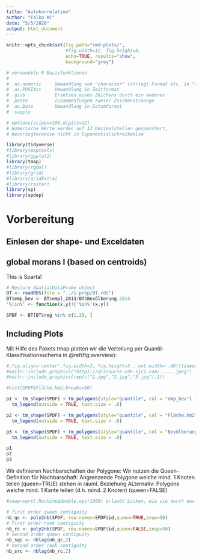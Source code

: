 ```yaml
---
title: "Autokorrelation"
author: "Falko KC"
date: "5/5/2020"
output: html_document
---
```


```r
knitr::opts_chunk$set(fig.path="rmd-plots/", 
                      #fig.width=12, fig.height=8, 
                      echo=TRUE, results="show", 
                      background="grey")

# verwendete R Basisfunktionen
#
#  as.numeric     Umwandlung von "character" (string) Format etc. in "numeric" (float) Format
#  as.POSIXct     Umwandlung in Zeitformat
#  gsub           Ersetzen eines Zeichens durch ein anderes
#  paste          Zusammenfuegen zweier Zeichenstraenge
#  as.Date        Umwandlung in Datumformat
#  sapply         

```

```r
# options(scipen=100,digits=12) 
# Numerische Werte werden auf 12 Dezimalstellen gespeichert, 
# bevorzugterweise nicht in Exponentialschreibweise

library(tidyverse)
#library(maptools)
#library(ggplot2)
library(tmap)
#library(rgdal)
#library(grid)
#library(gridExtra)
#library(raster)
library(sp)
library(spdep)
```

# Vorbereitung

## Einlesen der shape- und Exceldaten

## global morans I (based on centroids)

This is Sparta!

```r
# Restore SpatialDataFrame object
BT <- readRDS(file = "../1-prep/BT.rds")
BT$emp_bev <- BT$empl_2013/BT$Bevölkerung.2014
'%!in%' <- function(x,y)!('%in%'(x,y))

SPDF <- BT[BT$reg %in% c(1,2), ]

```

## Including Plots

Mit Hilfe des Pakets tmap plotten wir die Verteilung per Quantil-Klassifikationsschema in \@ref(fig:overview):


```r
#,fig.align='center',fig.width=3, fig.height=3 , out.width='.49\\linewidth'
#knitr::include_graphics("https://discourse-cdn-sjc1.com/......jpeg")
#knitr::include_graphics(rep(c("1.jpg","2.jpg","3.jpg"),1))

#hist(SPDF$Fläche.km2,breaks=50)

p1 <- tm_shape(SPDF) + tm_polygons(style="quantile", col = "emp_bev") +
  tm_legend(outside = TRUE, text.size = .8)

p2 <- tm_shape(SPDF) + tm_polygons(style="quantile", col = "Fläche.km2") +
  tm_legend(outside = TRUE, text.size = .8)

p3 <- tm_shape(SPDF) + tm_polygons(style="quantile", col = "Bevölkerung.2014") +
  tm_legend(outside = TRUE, text.size = .8)

p1
p2
p3
```

Wir definieren Nachbarschaften der Polygone:
Wir nutzen die Queen-Definition für Nachbarschaft: 
Angrenzende Polygone welche mind. 1 Knoten teilen (queen=TRUE) stehen in räuml. Beziehung
ALternativ: Polygone welche mind. 1 Kante teilen (d.h. mind. 2 Knoten) (queen=FALSE) 


```r
#snap=sqrt(.Machine$double.eps*1000) erlaubt Lücken, wie sie durch das Einfügen Berliner Bezirke entstehen

# first order queen contiguity
nb_qc <- poly2nb(SPDF, row.names=SPDF$id,queen=TRUE,snap=50)
# first order rook contiguity
nb_rc <- poly2nb(SPDF, row.names=SPDF$id,queen=FALSE,snap=50)
# second order queen contiguity
nb_sqc <- nblag(nb_qc,2)
# second order rook contiguity
nb_src <- nblag(nb_rc,2)

```



